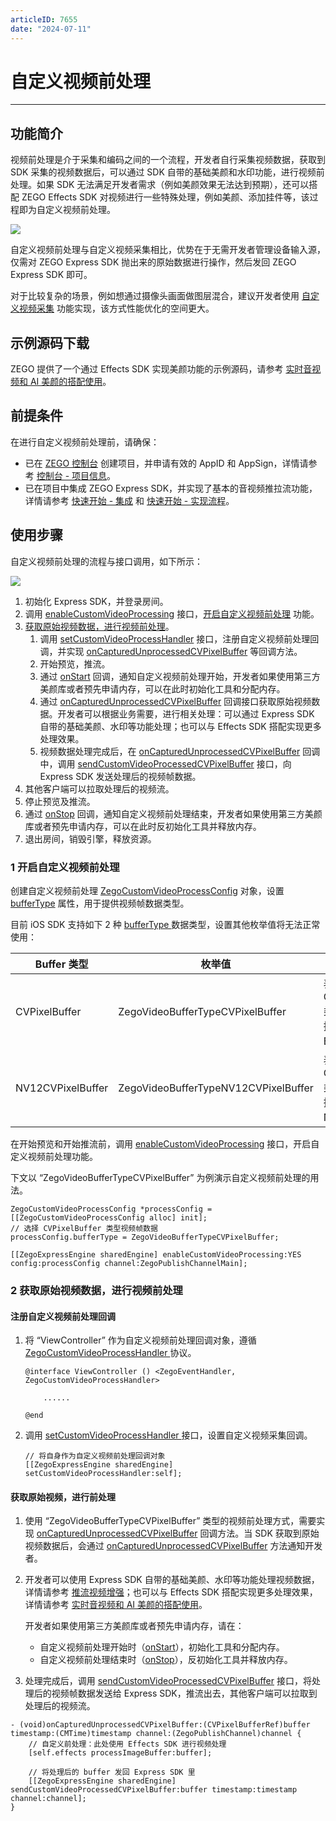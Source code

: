 ```yaml
---
articleID: 7655
date: "2024-07-11"
---
```



# 自定义视频前处理

- - -

## 功能简介

视频前处理是介于采集和编码之间的一个流程，开发者自行采集视频数据，获取到 SDK 采集的视频数据后，可以通过 SDK 自带的基础美颜和水印功能，进行视频前处理。如果 SDK 无法满足开发者需求（例如美颜效果无法达到预期），还可以搭配 ZEGO Effects SDK 对视频进行一些特殊处理，例如美颜、添加挂件等，该过程即为自定义视频前处理。

<Frame width="512" height="auto" caption=""><img src="https://doc-media.zego.im/sdk-doc/Pics/Common/ZegoExpressEngine/video_pre_processing.png" /></Frame>

自定义视频前处理与自定义视频采集相比，优势在于无需开发者管理设备输入源，仅需对 ZEGO Express SDK 抛出来的原始数据进行操作，然后发回 ZEGO Express SDK 即可。

<Note title="说明">


对于比较复杂的场景，例如想通过摄像头画面做图层混合，建议开发者使用 [自定义视频采集](!VideoAdvanced/CustomVideoCapture) 功能实现，该方式性能优化的空间更大。
</Note>

## 示例源码下载

ZEGO 提供了一个通过 Effects SDK 实现美颜功能的示例源码，请参考 [实时音视频和 AI 美颜的搭配使用](/real-time-video-ios-oc/best-practice/integration-with-zego-effects-sdk)。

## 前提条件

在进行自定义视频前处理前，请确保：

- 已在 [ZEGO 控制台](https://console.zego.im) 创建项目，并申请有效的 AppID 和 AppSign，详情请参考 [控制台 - 项目信息](/console/project-info)。
- 已在项目中集成 ZEGO Express SDK，并实现了基本的音视频推拉流功能，详情请参考 [快速开始 - 集成](!Integration/SDK_Integration) 和 [快速开始 - 实现流程](!Integration/Solution_Implementation)。


## 使用步骤

自定义视频前处理的流程与接口调用，如下所示：

<Frame width="512" height="auto" caption=""><img src="https://doc-media.zego.im/sdk-doc/Pics/Common/ZegoExpressEngine/custom_video_process_ios_new.png" /></Frame>

1. 初始化 Express SDK，并登录房间。
2. 调用 [enableCustomVideoProcessing](@enableCustomVideoProcessing) 接口，[开启自定义视频前处理](#1-开启自定义视频前处理) 功能。
5. [获取原始视频数据，进行视频前处理](#2-获取原始视频数据进行视频前处理)。
    1. 调用 [setCustomVideoProcessHandler](@setCustomVideoProcessHandler) 接口，注册自定义视频前处理回调，并实现 [onCapturedUnprocessedCVPixelBuffer](@onCapturedUnprocessedCVPixelBuffer) 等回调方法。
    2. 开始预览，推流。
    3. 通过 [onStart](@onStart-ZegoCustomVideoProcessHandler) 回调，通知自定义视频前处理开始，开发者如果使用第三方美颜库或者预先申请内存，可以在此时初始化工具和分配内存。
    4. 通过 [onCapturedUnprocessedCVPixelBuffer](@onCapturedUnprocessedCVPixelBuffer) 回调接口获取原始视频数据。开发者可以根据业务需要，进行相关处理：可以通过 Express SDK 自带的基础美颜、水印等功能处理；也可以与 Effects SDK 搭配实现更多处理效果。
    5. 视频数据处理完成后，在 [onCapturedUnprocessedCVPixelBuffer](@onCapturedUnprocessedCVPixelBuffer) 回调中，调用 [sendCustomVideoProcessedCVPixelBuffer](@sendCustomVideoProcessedCVPixelBuffer) 接口，向 Express SDK 发送处理后的视频帧数据。
4. 其他客户端可以拉取处理后的视频流。
5. 停止预览及推流。
6. 通过 [onStop](@onStop-ZegoCustomVideoProcessHandler) 回调，通知自定义视频前处理结束，开发者如果使用第三方美颜库或者预先申请内存，可以在此时反初始化工具并释放内存。
7. 退出房间，销毁引擎，释放资源。


### 1 开启自定义视频前处理

创建自定义视频前处理 [ZegoCustomVideoProcessConfig](@-ZegoCustomVideoProcessConfig) 对象，设置 [bufferType](@bufferType-ZegoCustomVideoProcessConfig) 属性，用于提供视频帧数据类型。

目前 iOS SDK 支持如下 2 种 [bufferType ](@-ZegoVideoBufferType) 数据类型，设置其他枚举值将无法正常使用：

| Buffer 类型 | 枚举值|说明 |
|-----|------|-----|
| CVPixelBuffer | ZegoVideoBufferTypeCVPixelBuffer |表示 CVPixelBufferRef 类型的原始视频数据，格式为 BGRA32。|
| NV12CVPixelBuffer | ZegoVideoBufferTypeNV12CVPixelBuffer |表示 CVPixelBufferRef 类型的原始视频数据，格式为 NV12。|

在开始预览和开始推流前，调用 [enableCustomVideoProcessing](https://doc-zh.zego.im/article/api?doc=Express_Video_SDK_API~ObjectiveC_ios~class~zego-express-engine#enable-custom-video-processing-config) 接口，开启自定义视频前处理功能。

下文以 “ZegoVideoBufferTypeCVPixelBuffer” 为例演示自定义视频前处理的用法。

```objc
ZegoCustomVideoProcessConfig *processConfig = [[ZegoCustomVideoProcessConfig alloc] init];
// 选择 CVPixelBuffer 类型视频帧数据
processConfig.bufferType = ZegoVideoBufferTypeCVPixelBuffer;

[[ZegoExpressEngine sharedEngine] enableCustomVideoProcessing:YES config:processConfig channel:ZegoPublishChannelMain];
```

### 2 获取原始视频数据，进行视频前处理

#### 注册自定义视频前处理回调

1. 将 “ViewController” 作为自定义视频前处理回调对象，遵循 [ZegoCustomVideoProcessHandler ](https://doc-zh.zego.im/article/api?doc=Express_Video_SDK_API~ObjectiveC_ios~protocol~zego-custom-video-process-handler) 协议。

    ```objc
    @interface ViewController () <ZegoEventHandler, ZegoCustomVideoProcessHandler>

        ......

    @end
    ```

2. 调用 [setCustomVideoProcessHandler ](https://doc-zh.zego.im/article/api?doc=Express_Video_SDK_API~ObjectiveC_ios~class~zego-express-engine#set-custom-video-process-handler) 接口，设置自定义视频采集回调。

    ```objc
    // 将自身作为自定义视频前处理回调对象
    [[ZegoExpressEngine sharedEngine] setCustomVideoProcessHandler:self];
    ```

#### 获取原始视频，进行前处理

1. 使用 “ZegoVideoBufferTypeCVPixelBuffer” 类型的视频前处理方式，需要实现 [onCapturedUnprocessedCVPixelBuffer](@onCapturedUnprocessedCVPixelBuffer) 回调方法。当 SDK 获取到原始视频数据后，会通过 [onCapturedUnprocessedCVPixelBuffer](@onCapturedUnprocessedCVPixelBuffer) 方法通知开发者。

2. 开发者可以使用 Express SDK 自带的基础美颜、水印等功能处理视频数据，详情请参考 [推流视频增强](!Publish_Video_Enhanced)；也可以与 Effects SDK 搭配实现更多处理效果，详情请参考 [实时音视频和 AI 美颜的搭配使用](/real-time-video-ios-oc/best-practice/integration-with-zego-effects-sdk)。
    <Warning title="注意">


    开发者如果使用第三方美颜库或者预先申请内存，请在：
    - 自定义视频前处理开始时（[onStart](@onStart-ZegoCustomVideoProcessHandler)），初始化工具和分配内存。
    - 自定义视频前处理结束时（[onStop](@onStop-ZegoCustomVideoProcessHandler)），反初始化工具并释放内存。
    </Warning>



3. 处理完成后，调用 [sendCustomVideoProcessedCVPixelBuffer](@sendCustomVideoProcessedCVPixelBuffer) 接口，将处理后的视频帧数据发送给 Express SDK，推流出去，其他客户端可以拉取到处理后的视频流。

```objc
- (void)onCapturedUnprocessedCVPixelBuffer:(CVPixelBufferRef)buffer timestamp:(CMTime)timestamp channel:(ZegoPublishChannel)channel {
    // 自定义前处理：此处使用 Effects SDK 进行视频处理
    [self.effects processImageBuffer:buffer];

    // 将处理后的 buffer 发回 Express SDK 里
    [[ZegoExpressEngine sharedEngine] sendCustomVideoProcessedCVPixelBuffer:buffer timestamp:timestamp channel:channel];
}
```
